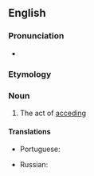 ==English==

===Pronunciation===
* {{a|US}} {{IPA|/æk.ˈsid.əns/|lang=en}}

===Etymology===
{{suffix|accede|ence|lang=en}}

===Noun===
{{en-noun|~}}

# The act of [[acceding]]

====Translations====
{{trans-top|the act of acceding}}
* Portuguese: {{t|pt|acedência|f}}
{{trans-mid}}
* Russian: {{t|ru|воцарение|n}}
{{trans-bottom}}